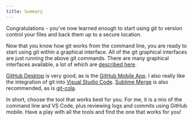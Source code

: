 ```yaml
---
title: Summary
---
```



Congratulations - you've now learned enough to start using git to 
version control your files and back them up to a secure location.

Now that you know how git works from the command line, you are ready to start using
git within a graphical interface. All of the git graphical interfaces are just running
the above git commands. There are many graphical interfaces available, a lot of
which are [described here](https://git-scm.com/downloads/guis).

[GitHub Desktop](https://desktop.github.com/) is very good, as is the
[GitHub Mobile App](https://github.com/mobile). I also really like the integration
of git into [Visual Studio Code](https://code.visualstudio.com).
[Sublime Merge](https://www.sublimemerge.com/) is also recommended,
as is [git-cola](https://git-cola.github.io/).

In short, choose the tool that works best for you. For me, it is a mix of the command
line and VS Code, plus reviewing logs and commits using GitHub mobile. Have a play
with all the tools and find the one that works for you!





